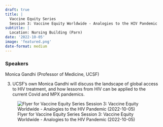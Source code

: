 ```yaml
---
draft: true 
title: |
  Vaccine Equity Series
  Session 3: Vaccine Equity Worldwide - Analogies to the HIV Pandemic
subtitle: |
  Location: Nursing Building (Parn)
date: '2022-10-05'
image: 'featured.png'
date-format: medium 
---
```



### Speakers  
Monica Gandhi (Professor of Medicine, UCSF)

3) UCSF’s own Monica Gandhi will discuss the landscape of global access to HIV treatment, and how lessons from HIV can be applied to the current Covid and MPX pandemics.

![Flyer for Vaccine Equity Series
Session 3: Vaccine Equity Worldwide - Analogies to the HIV Pandemic (2022-10-05)](featured.png){.lightbox}
